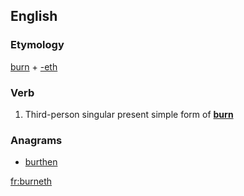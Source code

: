 ==English==

===Etymology===
[[burn]] + [[-eth]]

===Verb===
{{en-verb form}}

# {{archaic}} Third-person singular present simple form of '''[[burn]]'''

===Anagrams===
* [[burthen#English|burthen]]

[[fr:burneth]]
